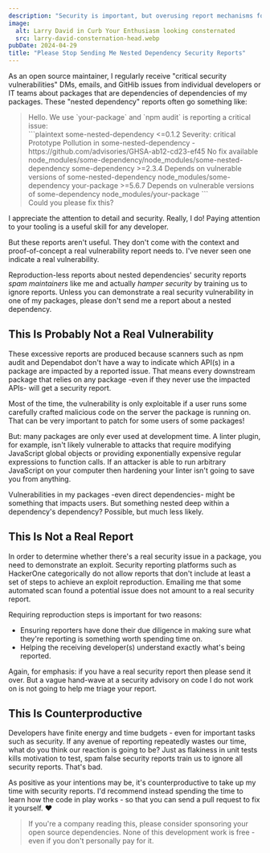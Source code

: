 ```yaml
---
description: "Security is important, but overusing report mechanisms for non-actionable noise is counterproductive."
image:
  alt: Larry David in Curb Your Enthusiasm looking consternated
  src: larry-david-consternation-head.webp
pubDate: 2024-04-29
title: "Please Stop Sending Me Nested Dependency Security Reports"
---
```



As an open source maintainer, I regularly receive "critical security vulnerabilities" DMs, emails, and GitHib issues from individual developers or IT teams about packages that are dependencies of dependencies of my packages.
These "nested dependency" reports often go something like:

<blockquote>
Hello.
We use `your-package` and `npm audit` is reporting a critical issue:
<br />
```plaintext
some-nested-dependency  <=0.1.2
Severity: critical
Prototype Pollution in some-nested-dependency - https://github.com/advisories/GHSA-ab12-cd23-ef45
No fix available
node_modules/some-dependency/node_modules/some-nested-dependency
  some-dependency  >=2.3.4
  Depends on vulnerable versions of some-nested-dependency
  node_modules/some-dependency
    your-package  >=5.6.7
    Depends on vulnerable versions of some-dependency
    node_modules/your-package
```
<br />
Could you please fix this?
</blockquote>

I appreciate the attention to detail and security.
Really, I do!
Paying attention to your tooling is a useful skill for any developer.

But these reports aren't useful.
They don't come with the context and proof-of-concept a real vulnerability report needs to.
I've never seen one indicate a real vulnerability.

Reproduction-less reports about nested dependencies' security reports _spam maintainers_ like me and actually _hamper security_ by training us to ignore reports.
Unless you can demonstrate a real security vulnerability in one of my packages, please don't send me a report about a nested dependency.

<LabeledVideo
	alt="Larry David in Curb Your Enthusiasm looking more and more consternated, subtly talking to himself."
	description="Captured: an open source maintainer trying to find phrasing to discourage these security repo while still encouraging security as a practice"
	original="https://giphy.com/gifs/MyzfERo9SqG1G"
	src="/images/blog/larry-david-consternation.webm"
/>

## This Is Probably Not a Real Vulnerability

These excessive reports are produced because scanners such as npm audit and Dependabot don't have a way to indicate which API(s) in a package are impacted by a reported issue.
That means every downstream package that relies on any package -even if they never use the impacted APIs- will get a security report.

Most of the time, the vulnerability is only exploitable if a user runs some carefully crafted malicious code on the server the package is running on.
That can be very important to patch for some users of some packages!

But: many packages are only ever used at development time.
A linter plugin, for example, isn't likely vulnerable to attacks that require modifying JavaScript global objects or providing exponentially expensive regular expressions to function calls.
If an attacker is able to run arbitrary JavaScript on your computer then hardening your linter isn't going to save you from anything.

Vulnerabilities in my packages -even direct dependencies- might be something that impacts users.
But something nested deep within a dependency's dependency?
Possible, but much less likely.

## This Is Not a Real Report

In order to determine whether there's a real security issue in a package, you need to demonstrate an exploit.
Security reporting platforms such as HackerOne categorically do not allow reports that don't include at least a set of steps to achieve an exploit reproduction.
Emailing me that some automated scan found a potential issue does not amount to a real security report.

Requiring reproduction steps is important for two reasons:

- Ensuring reporters have done their due diligence in making sure what they're reporting is something worth spending time on.
- Helping the receiving developer(s) understand exactly what's being reported.

Again, for emphasis: if you have a real security report then please send it over.
But a vague hand-wave at a security advisory on code I do not work on is not going to help me triage your report.

## This Is Counterproductive

Developers have finite energy and time budgets - even for important tasks such as security.
If any avenue of reporting repeatedly wastes our time, what do you think our reaction is going to be?
Just as flakiness in unit tests kills motivation to test, spam false security reports train us to ignore all security reports.
That's bad.

As positive as your intentions may be, it's counterproductive to take up my time with security reports.
I'd recommend instead spending the time to learn how the code in play works - so that you can send a pull request to fix it yourself.
❤️

> If you're a company reading this, please consider sponsoring your open source dependencies.
> None of this development work is free - even if you don't personally pay for it.
